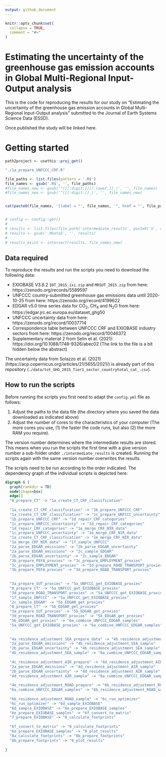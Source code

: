 ```yaml
---
output: github_document
---
```


<!-- README.md is generated from README.Rmd. Please edit that file -->

```r
knitr::opts_chunk$set(
  collapse = TRUE,
  comment = "#>"
)
```

# Estimating the uncertainty of the greenhouse gas emission accounts in Global Multi-Regional Input-Output analysis

This is the code for reproducing the results for our study on "Estimating the uncertainty of the greenhouse gas emission accounts in Global Multi-Regional Input-Output analysis" submitted to the Journal of Earth Systems Science Data (ESSD). 

Once published the study will be linked here. 

# Getting started



```r
path2project <- usethis::proj_get()

"./1a_prepare_UNFCCC_CRF.R"

file_paths <- list.files(pattern = '.R$') 
file_names <- gsub('.R$', '', file_paths)
#file_names_new <- gsub('^([[:digit:]][[:lower:]]_)', '', file_names)
#file_names_new <- gsub('^([[:digit:]]_)', '', file_names_new)


cat(paste0(file_names, '[label = "', file_names, '", href = "', file_paths, '"]\n'))


# config <- config::get()
# 
# results <- list.files(file.path('intermediate_results', paste0('V', config$version)))
# results <- gsub('.RData$', '', results)
# 
# results_exist <- intersect(results, file_names_new)


```

## Data required

To reproduce the results and run the scripts you need to download the following data: 

- EXIOBASE V3.8.2 `IOT_2015_ixi.zip` and `MRSUT_2015.zip` from here: https://zenodo.org/records/5589597
- UNFCCC country-submitted greenhouse gas emissions data until 2020-10-25 from here: https://zenodo.org/record/4199622
- EDGAR v5.0 time series data for CO$_2$, CH$_4$ and N$_2$O from here: https://edgar.jrc.ec.europa.eu/dataset_ghg50
- UNFCCC uncertainty data from here: https://zenodo.org/record/10037714
- Correspondence table between UNFCCC CRF and EXIOBASE industry sectors from here: https://zenodo.org/record/10046372
- Supplementary material 2 from Selin et al. (2021): https://doi.org/10.1088/1748-9326/abec02 (The link to the file is a bit hidden below the abstract)

The uncertainty data from Solazzo et al. (2021) (https://acp.copernicus.org/articles/21/5655/2021/) is already part of this repository (`./data/tot_GHG_2015_Tier1_sector_countrytotal_cat_.csv`). 



## How to run the scripts

Before running the scripts you first need to adapt the `config.yml` file as follows: 

1. Adjust the paths to the data file (the directory where you saved the data downloaded as indicated above)
2. Adjust the number of cores to the characteristics of your computer (The more cores you use, (1) the faster the code runs, but also (2) the more RAM you require). 

The version number determines where the intermediate results are stored. This means when you run the scripts the first time with a give version number a sub-folder under `./intermediate_results` is created. Running the scripts again with the same version number overwrites the results.  

The scripts need to be run according to the order indicated. The dependency graph of the individual scripts is depicted here: 



```dot
digraph G {
  graph[rankdir = TD]
  node[shape=box]
  edge[]
  "0_prepare_CT" -> "1a_create_CT_CRF_classification"
  
  "1a_create_CT_CRF_classification" -> "1b_prepare_UNFCCC_CRF"
  "1a_create_CT_CRF_classification" -> "1c_prepare_UNFCCC_uncertainty"
  "1b_prepare_UNFCCC_CRF" -> "1d_repair_CRF_categories"
  "1c_prepare_UNFCCC_uncertainty" -> "1d_repair_CRF_categories"
  "1d_repair_CRF_categories" -> "1e_merge_CRF_NIR_data"
  "1c_prepare_UNFCCC_uncertainty" -> "1e_merge_CRF_NIR_data"
  "1a_create_CT_CRF_classification" -> "1e_merge_CRF_NIR_data"
  "1e_merge_CRF_NIR_data" -> "1f_sample_UNFCCC"
  "2a_parse_EDGAR_emissions" -> "2b_parse_EDGAR_uncertainty"
  "2a_parse_EDGAR_emissions" -> "2c_sample_EDGAR"
  "2b_parse_EDGAR_uncertainty" -> "2c_sample_EDGAR"
  "3b_prepare_PEFA_proxies" -> "3c_prepare_EMPLOYMENT_proxies"
  "3c_prepare_EMPLOYMENT_proxies" -> "3d_prepare_ROAD_TRANSPORT_proxies"
  "3b_prepare_PEFA_proxies" -> "3d_prepare_ROAD_TRANSPORT_proxies"
  
  
  "3a_prepare_SUT_proxies" -> "5a_UNFCCC_get_EXIOBASE_proxies" 
  "0_prepare_CT" -> "5a_UNFCCC_get_EXIOBASE_proxies"
  "3d_prepare_ROAD_TRANSPORT_proxies" -> "5a_UNFCCC_get_EXIOBASE_proxies" 
  "1f_sample_UNFCCC" -> "5a_UNFCCC_get_EXIOBASE_proxies"
  "2c_sample_EDGAR" -> "5b_EDGAR_get_proxies"
  "0_prepare_CT" -> "5b_EDGAR_get_proxies"
  "3a_prepare_SUT_proxies" -> "5b_EDGAR_get_proxies"
  "3d_prepare_ROAD_TRANSPORT_proxies" -> "5b_EDGAR_get_proxies"
  "5b_EDGAR_get_proxies" -> "6a_combine_UNFCCC_EDGAR_samples"
  "5a_UNFCCC_get_EXIOBASE_proxies" -> "6a_combine_UNFCCC_EDGAR_samples"
  
  
  "4a_residence_adjustment_SEA_prepare_data" -> "4b_residence_adjustment_SEA_sample"
  "2a_parse_EDGAR_emissions" -> "4b_residence_adjustment_SEA_sample"
  "2b_parse_EDGAR_uncertainty" -> "4b_residence_adjustment_SEA_sample"
  "4b_residence_adjustment_SEA_sample" -> "6a_combine_UNFCCC_EDGAR_samples"
  
  "4c_residence_adjustment_AIR_prepare" -> "4d_residence_adjustment_AIR_sample"
  "2a_parse_EDGAR_emissions" -> "4d_residence_adjustment_AIR_sample"
  "2b_parse_EDGAR_uncertainty" -> "4d_residence_adjustment_AIR_sample"
  "4d_residence_adjustment_AIR_sample" -> "6a_combine_UNFCCC_EDGAR_samples"
  
  "4e_residence_adjustment_ROAD_prepare" -> "6b_residence_adjustment_ROAD_sample"
  "6a_combine_UNFCCC_EDGAR_samples" -> "6b_residence_adjustment_ROAD_sample"
  
  "6b_residence_adjustment_ROAD_sample" -> "6c_run_optimizer"
  "6c_run_optimizer" -> "6d_sample_EXIOBASE"
  "6d_sample_EXIOBASE" -> "6e_prepare_EXIOBASE_samples"
  "6e_prepare_EXIOBASE_samples" -> "6f_convert_to_matrix"
  "7_prepare_EXIOBASE" -> "8_calculate_footprints"
  
  "6f_convert_to_matrix" -> "8_calculate_footprints"
  "6e_prepare_EXIOBASE_samples" -> "9_plot_results"
  "8a_calculate_footprints" -> "8b_prepare_footprints"
  "8b_prepare_footprints" -> "9_plot_results"
  
} 
```
